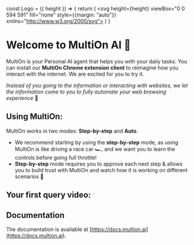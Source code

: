 
const Logo = ({ height }) => {
return (
  <svg height={height} viewBox="0 0 594 591" fill="none" style={{margin: "auto"}} xmlns="http://www.w3.org/2000/svg">
<path fill-rule="evenodd" clip-rule="evenodd" d="M383.123 552.415C458.468 526.944 481.207 391.222 433.526 250.184C385.846 109.146 299.198 11.0371 210.768 40.9324C126.527 69.4119 112.997 201.387 160.677 342.426C208.358 483.464 307.778 577.887 383.123 552.415ZM373.462 497.931C425.955 480.185 437.683 373.46 399.415 260.264C361.147 147.067 296.686 66.6073 235.077 87.4353C176.386 107.277 171.053 211.332 209.321 324.528C247.59 437.725 320.969 515.677 373.462 497.931Z" fill="url(#paint0_linear_321_7189)"/>
<path fill-rule="evenodd" clip-rule="evenodd" d="M545.614 190.124C511.515 118.271 374.067 111.543 239.564 175.373C105.061 239.203 17.7465 336.718 57.7673 421.05C95.8928 501.388 228.545 499.408 363.048 435.578C497.551 371.748 579.713 261.978 545.614 190.124ZM492.635 206.094C468.878 156.034 361.514 156.853 253.563 208.083C145.612 259.313 73.2331 332.731 101.116 391.485C127.678 447.456 231.643 440.598 339.594 389.368C447.545 338.138 516.392 256.155 492.635 206.094Z" fill="url(#paint1_linear_321_7189)"/>
<path fill-rule="evenodd" clip-rule="evenodd" d="M155.8 325.689L196.485 283.265C196.485 283.265 192.681 268.67 189.453 249.371C184.738 222.385 183.095 197.152 184.704 174.978C184.784 171.916 184.866 170.16 184.866 170.16L133.934 170.703C130.941 216.313 138.45 270.002 155.8 325.689Z" fill="url(#paint2_linear_321_7189)"/>
<defs>
<linearGradient id="paint0_linear_321_7189" x1="182.591" y1="417.548" x2="461.763" y2="319.134" gradientUnits="userSpaceOnUse">
<stop stop-color="#D7539E"/>
<stop offset="0.6875" stop-color="#FA9891"/>
<stop offset="1" stop-color="#F2F625"/>
</linearGradient>
<linearGradient id="paint1_linear_321_7189" x1="65.8662" y1="442.254" x2="507.491" y2="358.282" gradientUnits="userSpaceOnUse">
<stop stop-color="#9895C2"/>
<stop offset="0.457245" stop-color="#E74274"/>
<stop offset="1" stop-color="#F6ED2D"/>
</linearGradient>
<linearGradient id="paint2_linear_321_7189" x1="183.67" y1="417.129" x2="458.311" y2="318.235" gradientUnits="userSpaceOnUse">
<stop stop-color="#D7539E"/>
<stop offset="0.6875" stop-color="#FA9891"/>
<stop offset="1" stop-color="#F2F625"/>
</linearGradient>
</defs>
</svg>)
}

# Welcome to MultiOn AI 🚀

<Logo height={200} />

MultiOn is your Personal AI agent that helps you with your daily tasks. You can install our **MultiOn Chrome extension client** to reimagine how you interact with the internet. We are excited for you to try it.

_Instead of you going to the information or interacting with websites, we let the information come to you to fully automate your web browsing experience_ 🤗

## Using MultiOn:

MultiOn works in two modes: **Step-by-step** and **Auto**.

- We recommend starting by using the **step-by-step** mode, as using MultiOn is like driving a race car 🏎️, and we want you to learn the controls before going full throttle!
- **Step-by-step** mode requires you to approve each next step & allows you to build trust with MultiOn and watch how it is working on different scenarios 🙂

## Your first query video:

<VideoTile src="/query_video.mp4" width={660} height={500} />

## Documentation

The documentation is available at [https://docs.multion.ai](https://docs.multion.ai).
